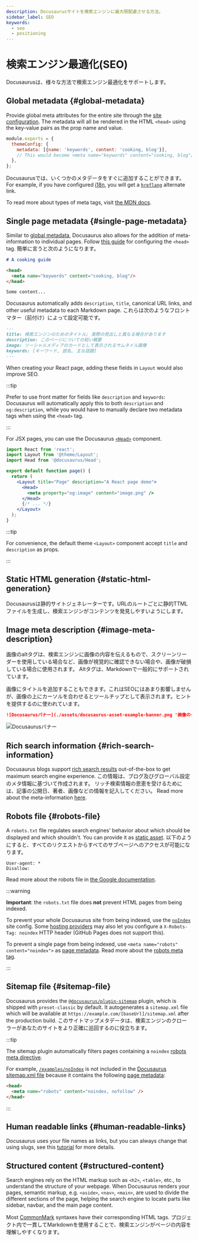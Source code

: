 ```yaml
---
description: Docusaurusサイトを検索エンジンに最大限配慮させる方法。
sidebar_label: SEO
keywords:
  - seo
  - positioning
---
```


# 検索エンジン最適化(SEO)


Docusaurusは、様々な方法で検索エンジン最適化をサポートします。

## Global metadata {#global-metadata}

Provide global meta attributes for the entire site through the [site configuration](./configuration.mdx#site-metadata). The metadata will all be rendered in the HTML `<head>` using the key-value pairs as the prop name and value.

```js title="docusaurus.config.js"
module.exports = {
  themeConfig: {
    metadata: [{name: 'keywords', content: 'cooking, blog'}],
    // This would become <meta name="keywords" content="cooking, blog"/> in the generated HTML
  },
};
```

Docusaurusでは、いくつかのメタデータをすぐに追加することができます。 For example, if you have configured [i18n](./i18n/i18n-introduction.mdx), you will get a [`hreflang`](https://developers.google.com/search/docs/advanced/crawling/localized-versions) alternate link.

To read more about types of meta tags, visit [the MDN docs](https://developer.mozilla.org/en-US/docs/Web/HTML/Element/meta).

## Single page metadata {#single-page-metadata}

Similar to [global metadata](#global-metadata), Docusaurus also allows for the addition of meta-information to individual pages. Follow [this guide](./guides/markdown-features/markdown-features-head-metadata.mdx) for configuring the `<head>` tag. 簡単に言うと次のようになります。

```md title="my-markdown-page.md"
# A cooking guide

<head>
  <meta name="keywords" content="cooking, blog"/>
</head>

Some content...
```

Docusaurus automatically adds `description`, `title`, canonical URL links, and other useful metadata to each Markdown page. これらは次のようなフロントマター（前付け）によって設定可能です。

```md
---
title: 検索エンジンのためのタイトル; 実際の見出しと異なる場合があります
description: このページについての短い概要
image: ソーシャルメディアのカードとして表示されるサムネイル画像
keywords: [キーワード, 説名, 主な話題]
---
```

When creating your React page, adding these fields in `Layout` would also improve SEO.

:::tip

Prefer to use front matter for fields like `description` and `keywords`: Docusaurus will automatically apply this to both `description` and `og:description`, while you would have to manually declare two metadata tags when using the `<head>` tag.

:::

For JSX pages, you can use the Docusaurus [`<Head>`](docusaurus-core.mdx#head) component.

```jsx title="my-react-page.jsx"
import React from 'react';
import Layout from '@theme/Layout';
import Head from '@docusaurus/Head';

export default function page() {
  return (
    <Layout title="Page" description="A React page demo">
      <Head>
        <meta property="og:image" content="image.png" />
      </Head>
      {/* ... */}
    </Layout>
  );
}
```

:::tip

For convenience, the default theme `<Layout>` component accept `title` and `description` as props.

:::

## Static HTML generation {#static-html-generation}

Docusaurusは静的サイトジェネレーターです。URLのルートごとに静的TTMLファイルを生成し、検索エンジンがコンテンツを発見しやすいようにします。

## Image meta description {#image-meta-description}

画像のaltタグは、検索エンジンに画像の内容を伝えるもので、スクリーンリーダーを使用している場合など、画像が視覚的に確認できない場合や、画像が破損している場合に使用されます。 Altタグは、Markdownで一般的にサポートされています。

画像にタイトルを追加することもできます。これはSEOにはあまり影響しませんが、画像の上にカーソルを合わせるとツールチップとして表示されます。ヒントを提供するのに使われています。

```md
![Docusaurusバナー](./assets/docusaurus-asset-example-banner.png '画像のタイトル')
```

<BrowserWindow>

![Docusaurusバナー](./assets/docusaurus-asset-example-banner.png "画像のタイトル")

</BrowserWindow>

## Rich search information {#rich-search-information}

Docusaurus blogs support [rich search results](https://search.google.com/test/rich-results) out-of-the-box to get maximum search engine experience. この情報は、ブログ及びグローバル設定のメタ情報に基づいて作成されます。 リッチ検索情報の恩恵を受けるためには、記事の公開日、著者、画像などの情報を記入してください。 Read more about the meta-information [here](./blog.mdx).

## Robots file {#robots-file}

A `robots.txt` file regulates search engines' behavior about which should be displayed and which shouldn't. You can provide it as [static asset](./static-assets.mdx). 以下のようにすると、すべてのリクエストからすべてのサブページへのアクセスが可能になります。

```text title="static/robots.txt"
User-agent: *
Disallow:
```

Read more about the robots file in [the Google documentation](https://developers.google.com/search/docs/advanced/robots/intro).

:::warning

**Important**: the `robots.txt` file does **not** prevent HTML pages from being indexed.

To prevent your whole Docusaurus site from being indexed, use the [`noIndex`](./api/docusaurus.config.js.mdx#noIndex) site config. Some [hosting providers](./deployment.mdx) may also let you configure a `X-Robots-Tag: noindex` HTTP header (GitHub Pages does not support this).

To prevent a single page from being indexed, use `<meta name="robots" content="noindex">` as [page metadata](#single-page-metadata). Read more about the [robots meta tag](https://developers.google.com/search/docs/advanced/robots/robots_meta_tag).

:::

## Sitemap file {#sitemap-file}

Docusaurus provides the [`@docusaurus/plugin-sitemap`](./api/plugins/plugin-sitemap.mdx) plugin, which is shipped with `preset-classic` by default. It autogenerates a `sitemap.xml` file which will be available at `https://example.com/[baseUrl]/sitemap.xml` after the production build. このサイトマップメタデータは、検索エンジンのクローラーがあなたのサイトをより正確に巡回するのに役立ちます。

:::tip

The sitemap plugin automatically filters pages containing a `noindex` [robots meta directive](https://developers.google.com/search/docs/advanced/robots/robots_meta_tag).

For example, [`/examples/noIndex`](/examples/noIndex) is not included in the [Docusaurus sitemap.xml file](pathname:///sitemap.xml) because it contains the following [page metadata](#single-page-metadata):

```html
<head>
  <meta name="robots" content="noindex, nofollow" />
</head>
```

:::

## Human readable links {#human-readable-links}

Docusaurus uses your file names as links, but you can always change that using slugs, see this [tutorial](./guides/docs/docs-create-doc.mdx#document-id) for more details.

## Structured content {#structured-content}

Search engines rely on the HTML markup such as `<h2>`, `<table>`, etc., to understand the structure of your webpage. When Docusaurus renders your pages, semantic markup, e.g. `<aside>`, `<nav>`, `<main>`, are used to divide the different sections of the page, helping the search engine to locate parts like sidebar, navbar, and the main page content.

Most [CommonMark](https://spec.commonmark.org/0.30/#atx-headings) syntaxes have their corresponding HTML tags. プロジェクト内で一貫してMarkdownを使用することで、検索エンジンがページの内容を理解しやすくなります。

